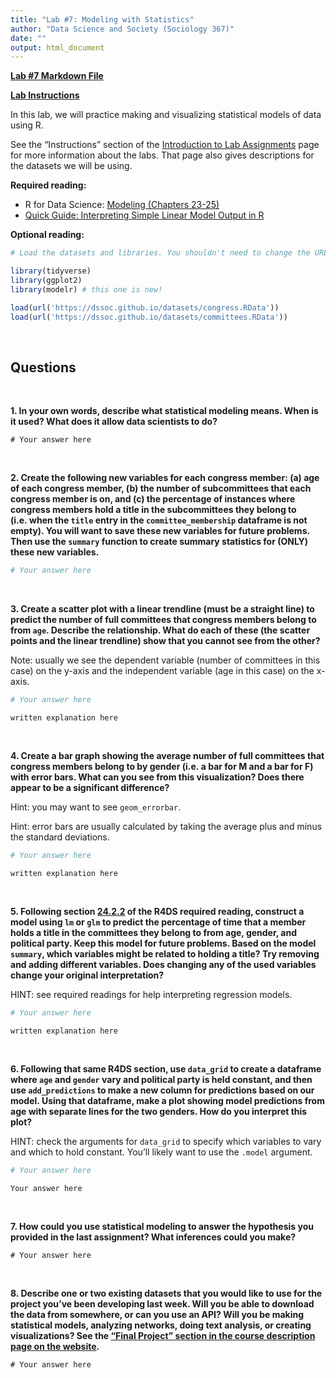 ```yaml
---
title: "Lab #7: Modeling with Statistics"
author: "Data Science and Society (Sociology 367)"
date: ""
output: html_document
---
```


**[Lab #7 Markdown File](/assignments/Lab_7.Rmd)**

**[Lab Instructions](https://dssoc.github.io/assignments/lab_instructions.html)**

In this lab, we will practice making and visualizing statistical models of data using R.

See the "Instructions" section of the [Introduction to Lab Assignments](https://dssoc.github.io/assignments/lab_instructions.html) page for more information about the labs. That page also gives descriptions for the datasets we will be using.

**Required reading:** 

* R for Data Science: [Modeling (Chapters 23-25)](https://r4ds.had.co.nz/model-intro.html)
* [Quick Guide: Interpreting Simple Linear Model Output in R](https://feliperego.github.io/blog/2015/10/23/Interpreting-Model-Output-In-R)


**Optional reading:** 



```r
# Load the datasets and libraries. You shouldn't need to change the URL in the `load` function.

library(tidyverse)
library(ggplot2)
library(modelr) # this one is new!

load(url('https://dssoc.github.io/datasets/congress.RData'))
load(url('https://dssoc.github.io/datasets/committees.RData'))
```
<br/>


## Questions
<br>

**1. In your own words, describe what statistical modeling means. When is it used? What does it allow data scientists to do?**

```
# Your answer here
```
<br/>

**2. Create the following new variables for each congress member: (a) age of each congress member, (b) the number of subcommittees that each congress member is on, and (c) the percentage of instances where congress members hold a title in the subcommittees they belong to (i.e. when the `title` entry in the `committee_membership` dataframe is not empty). You will want to save these new variables for future problems. Then use the `summary` function to create summary statistics for (ONLY) these new variables.**
```r
# Your answer here
```
<br/>

**3. Create a scatter plot with a linear trendline (must be a straight line) to predict the number of full committees that congress members belong to from `age`. Describe the relationship. What do each of these (the scatter points and the linear trendline) show that you cannot see from the other? **

Note: usually we see the dependent variable (number of committees in this case) on the y-axis and the independent variable (age in this case) on the x-axis.
```r
# Your answer here
```
```
written explanation here
```
<br/>

**4. Create a bar graph showing the average number of full committees that congress members belong to by gender (i.e. a bar for M and a bar for F) with error bars. What can you see from this visualization? Does there appear to be a significant difference?**

Hint: you may want to see `geom_errorbar`.

Hint: error bars are usually calculated by taking the average plus and minus the standard deviations.
```r
# Your answer here
```
```
written explanation here
```
<br/>



**5. Following section [24.2.2](https://r4ds.had.co.nz/model-building.html#a-more-complicated-model) of the R4DS required reading, construct a model using `lm` or `glm` to predict the percentage of time that a member holds a title in the committees they belong to from age, gender, and political party. Keep this model for future problems. Based on the model `summary`, which variables might be related to holding a title? Try removing and adding different variables. Does changing any of the used variables change your original interpretation?**

HINT: see required readings for help interpreting regression models.
```r
# Your answer here
```
```
written explanation here
```
<br/>

**6. Following that same R4DS section, use `data_grid` to create a dataframe where `age` and `gender` vary and political party is held constant, and then use `add_predictions` to make a new column for predictions based on our model. Using that dataframe, make a plot showing model predictions from age with separate lines for the two genders. How do you interpret this plot?**

HINT: check the arguments for `data_grid` to specify which variables to vary and which to hold constant. You'll likely want to use the `.model` argument.
```r
# Your answer here
```
```
Your answer here
```
<br/>

**7. How could you use statistical modeling to answer the hypothesis you provided in the last assignment? What inferences could you make?**
```
# Your answer here
```
<br/>


**8. Describe one or two existing datasets that you would like to use for the project you've been developing last week. Will you be able to download the data from somewhere, or can you use an API? Will you be making statistical models, analyzing networks, doing text analysis, or creating visualizations? See the ["Final Project " section in the course description page on the website](https://dssoc.github.io/course/#formal-requirements).**
```
# Your answer here
```
<br/>